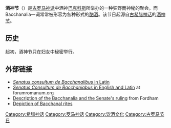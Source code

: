 {{Infobox Holiday
|holiday_name  = 酒神节
|type          = 异教徒
|longtype      = Pagan, Historical
|image         = Peter Paul Rubens 011.jpg 
|caption       = ''酒神节'' - [[彼得·保羅·魯本斯|彼得·保羅·魯本斯]]
|observedby    = 罗马人
|significance= 狂欢
|date          = 
|celebrations  = 
|observances   = 
|relatedto     
}}
'''酒神节'''（{{lang|en|Bacchanalia}}）是[[古罗马神话|古罗马神话]]中酒神[[巴克科斯|巴克科斯]]所举办的一种狂野而神秘的聚会。而Bacchanalia一词常常被形容为各种形式的[[酗酒|酗酒]]。该节日起源自[[古希腊神话|古希腊神话]]的[[酒神节_(古希腊)|酒神节]]。

== 历史 ==
起初，酒神节只在妇女中秘密举行。

== 外部链接 ==
{{commons category|Bacchanals}}
* [http://www.thelatinlibrary.com/scbaccanalibus.html ''Senatus consultum de Bacchanalibus'' in Latin] {{Wayback|url=http://www.thelatinlibrary.com/scbaccanalibus.html |date=20061230104212 }} 
* [http://www.forumromanum.org/literature/sc_bacchanalibusx.html ''Senatus Consultum de Bacchaniabus'' in English and Latin] {{Wayback|url=http://www.forumromanum.org/literature/sc_bacchanalibusx.html |date=20061017050151 }} at forumromanum.org
* [http://www.fordham.edu/halsall/ancient/romrelig2.html Description of the Bacchanalia and the Senate's ruling] {{Wayback|url=http://www.fordham.edu/halsall/ancient/romrelig2.html |date=20060904075432 }} from Fordham
* [http://www.thebacchanalian.com/2009/08/the-bacchanalia/ Depiction of Bacchanal rites] {{Wayback|url=http://www.thebacchanalian.com/2009/08/the-bacchanalia/ |date=20190614071641 }}

[[Category:希腊神话|Category:希腊神话]]
[[Category:罗马神话|Category:罗马神话]]
[[Category:饮酒文化|Category:饮酒文化]]
[[Category:古罗马节日|Category:古罗马节日]]